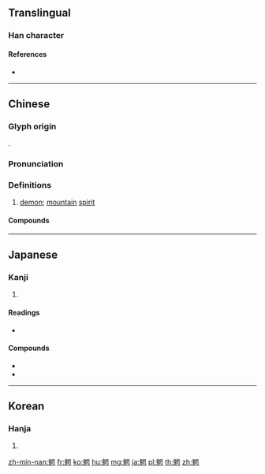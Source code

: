 {{character info/new}}
==Translingual==

===Han character===
{{Han char|rn=194|rad=鬼|as=08|sn=18|four=27212|canj=HIBTV|ids=⿺鬼罔}}

====References====
* {{Han ref|kx=1462.380|dkj=45869|dj=1996.180|hdz=74434.070|uh=9B4D|ud=39757|bh=C353|bd=50003}}

----

==Chinese==
{{zh-forms}}

===Glyph origin===
{{Han etym}}
{{Han compound|鬼|罔|c1=s|c2=p|t1=ghost|ls=psc}}.

===Pronunciation===
{{zh-pron
|m=wǎng
|c=mong5
|mn=báng
|mc=y
|oc=y
|cat=n
}}

===Definitions===
{{zh-hanzi}}

# [[demon]]; [[mountain]] [[spirit]]

====Compounds====
{{zh-der|打脊魍魎|瞞魍魎|魑魅魍魎|魍魎}}

----

==Japanese==

===Kanji===
{{ja-kanji|grade=|rs=鬼08}}

# {{defn|lang=ja|sort=鬼08}}

====Readings====
* {{ja-readings|kanon=[[ぼう]] (bō)|goon=[[もう]] (mō)}}

====Compounds====
{{der-top|Compounds with 魍}}
* {{ja-r|魑魅魍魎|ちみもうりょう}}
* {{ja-r|魍魎|もうりょう}}
{{der-bottom}}

----

==Korean==

===Hanja===
{{ko-hanja|hangeul=망|eumhun=|rv=mang|mr=mang|y=mang}}

# {{defn|lang=ko|sort=鬼08}}

[[zh-min-nan:魍]]
[[fr:魍]]
[[ko:魍]]
[[hu:魍]]
[[mg:魍]]
[[ja:魍]]
[[pl:魍]]
[[th:魍]]
[[zh:魍]]